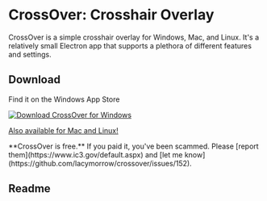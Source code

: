 # CrossOver: Crosshair Overlay

CrossOver is a simple crosshair overlay for Windows, Mac, and Linux. It's a relatively small Electron app that supports a plethora of different features and settings.

## Download

<Thick className="my-4">Find it on the Windows App Store</Thick>

<a href="https://apps.microsoft.com/detail/CrossOver:%20Crosshair%20Overlay/9MTD5ZLN7NL1" target="_blank">
   <img src="https://get.microsoft.com/images/en-us%20dark.svg" alt="Download CrossOver for Windows" className="h-16" />
</a>

<Thick className="my-4">[Also available for Mac and Linux!](https://github.com/lacymorrow/crossover/releases/latest)</Thick>


<Callout type='warning' emoji='⚠️'>
<span className="text-xs">**CrossOver is free.** If you paid it, you've been scammed. Please [report them](https://www.ic3.gov/default.aspx) and [let me know](https://github.com/lacymorrow/crossover/issues/152).</span>
</Callout>


## Readme

<Readme username="lacymorrow" repo="crossover" />
